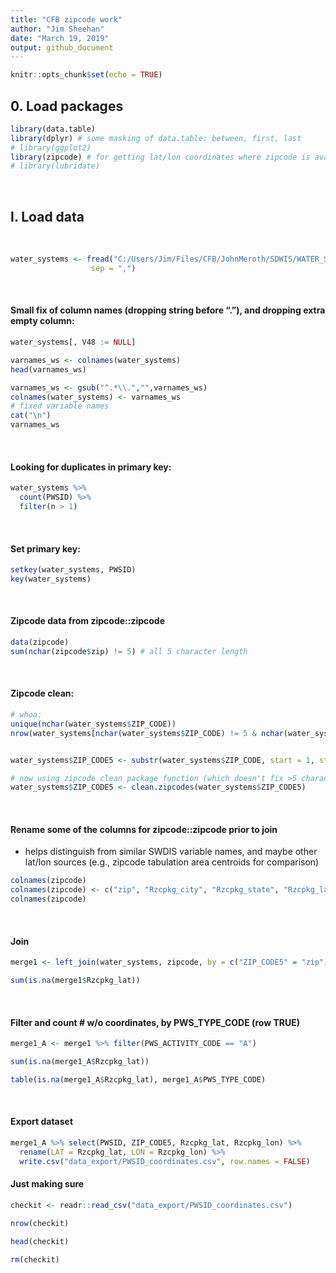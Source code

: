 ```yaml
---
title: "CFB zipcode work"
author: "Jim Sheehan"
date: "March 19, 2019"
output: github_document
---
```


```r
knitr::opts_chunk$set(echo = TRUE)
```


## 0. Load packages
```r
library(data.table)
library(dplyr) # some masking of data.table: between, first, last
# library(ggplot2)
library(zipcode) # for getting lat/lon coordinates where zipcode is available
# library(lubridate)

```

<br>

## I. Load data

<br>

```r
water_systems <- fread("C:/Users/Jim/Files/CFB/JohnMeroth/SDWIS/WATER_SYSTEM.csv", 
                  sep = ",")
```

<br>

#### Small fix of column names (dropping string before "."), and dropping extra empty column:
```r
water_systems[, V48 := NULL]

varnames_ws <- colnames(water_systems)
head(varnames_ws)

varnames_ws <- gsub("^.*\\.","",varnames_ws)
colnames(water_systems) <- varnames_ws
# fixed variable names
cat("\n")
varnames_ws


```

<br>

#### Looking for duplicates in primary key:
```r
water_systems %>% 
  count(PWSID) %>% 
  filter(n > 1)

```

<br>

#### Set primary key:
```r
setkey(water_systems, PWSID)
key(water_systems)
```

<br>

#### Zipcode data from zipcode::zipcode
```r
data(zipcode)
sum(nchar(zipcode$zip) != 5) # all 5 character length


```

<br>

#### Zipcode clean:
```r

# whoa:
unique(nchar(water_systems$ZIP_CODE))
nrow(water_systems[nchar(water_systems$ZIP_CODE) != 5 & nchar(water_systems$ZIP_CODE) > 0, ])


water_systems$ZIP_CODE5 <- substr(water_systems$ZIP_CODE, start = 1, stop = 5) 

# now using zipcode clean package function (which doesn't fix >5 character zips)
water_systems$ZIP_CODE5 <- clean.zipcodes(water_systems$ZIP_CODE5)

```

<br>

#### Rename some of the columns for zipcode::zipcode prior to join

+ helps distinguish from similar SWDIS variable names, and maybe other lat/lon sources (e.g., zipcode tabulation area centroids for comparison)
```r
colnames(zipcode)
colnames(zipcode) <- c("zip", "Rzcpkg_city", "Rzcpkg_state", "Rzcpkg_lat", "Rzcpkg_lon")
colnames(zipcode)

```

<br>

#### Join

```r
merge1 <- left_join(water_systems, zipcode, by = c("ZIP_CODE5" = "zip"))

sum(is.na(merge1$Rzcpkg_lat))
```

<br>

#### Filter and count # w/o coordinates, by PWS_TYPE_CODE (row TRUE)

```r
merge1_A <- merge1 %>% filter(PWS_ACTIVITY_CODE == "A")

sum(is.na(merge1_A$Rzcpkg_lat))

table(is.na(merge1_A$Rzcpkg_lat), merge1_A$PWS_TYPE_CODE)

```

<br>

#### Export dataset

```r
merge1_A %>% select(PWSID, ZIP_CODE5, Rzcpkg_lat, Rzcpkg_lon) %>% 
  rename(LAT = Rzcpkg_lat, LON = Rzcpkg_lon) %>% 
  write.csv("data_export/PWSID_coordinates.csv", row.names = FALSE)

```


#### Just making sure
```r
checkit <- readr::read_csv("data_export/PWSID_coordinates.csv")

nrow(checkit)

head(checkit)

rm(checkit)
```







